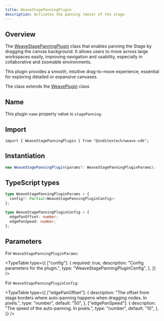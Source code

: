```yaml
---
title: WeaveStagePanningPlugin
description: Activates the panning (move) of the stage
---
```



## Overview

The [WeaveStagePanningPlugin](https://github.com/InditexTech/weavejs/blob/main/code/packages/sdk/src/plugins/stage-panning/stage-panning.ts)
class that enables panning the Stage by dragging the canvas background. It allows users
to move across large workspaces easily, improving navigation and usability, especially
in collaborative and zoomable environments.

This plugin provides a smooth, intuitive drag-to-move experience, essential for exploring
detailed or expansive canvases.

The class extends the [WeavePlugin](/docs/sdk/api-reference/plugins/plugin) class

## Name

This plugin `name` property value is `stagePanning`.

## Import

```shell
import { WeaveStagePanningPlugin } from "@inditextech/weave-sdk";
```

## Instantiation

```ts
new WeaveStagePanningPlugin(params?: WeaveStagePanningPluginParams);
```

## TypeScript types

```ts
type WeaveStagePanningPluginParams = {
  config?: Partial<WeaveStagePanningPluginConfig>;
};

type WeaveStagePanningPluginConfig = {
  edgePanOffset: number;
  edgePanSpeed: number;
};
```

## Parameters

For `WeaveStagePanningPluginParams`:

<TypeTable
  type={{
    ["config"]: {
      required: true,
      description: "Config parameters for the plugin.",
      type: "WeaveStagePanningPluginConfig",
    },
  }}
/>

For `WeaveStagePanningPluginConfig`:

<TypeTable
  type={{
    ["edgePanOffset"]: {
      description:
        "The offset from stage borders where auto-panning happens when dragging nodes. In pixels.",
      type: "number",
      default: "50",
    },
    ["edgePanSpeed"]: {
      description: "The speed of the auto-panning. In pixels.",
      type: "number",
      default: "10",
    },
  }}
/>
